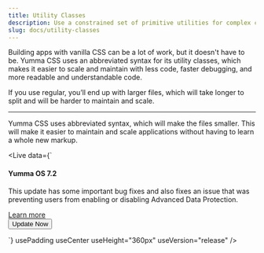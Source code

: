 ```yaml
---
title: Utility Classes
description: Use a constrained set of primitive utilities for complex components.
slug: docs/utility-classes
---
```


Building apps with vanilla CSS can be a lot of work, but it doesn't have to be. Yumma CSS uses an abbreviated syntax for its utility classes, which makes it easier to scale and maintain with less code, faster debugging, and more readable and understandable code.

<Aside type="danger" title="Using vanilla CSS">
  If you use regular, you’ll end up with larger files, which will take longer to split and will be harder to maintain and scale.
</Aside>

<Live data={regularCard} useHeight="360px" usePadding useCenter />

---

<Aside type="tip" title="Using Yumma CSS">
  Yumma CSS uses abbreviated syntax, which will make the files smaller. This will make it easier to maintain and scale applications without having to learn a whole new markup.
</Aside>

<Live
  data={`<div class="b-1 bc-l-silver-6 bg-white bs-sm max-w-95 md:gcs-2 md:grs-1 ovf-h p-6 rad-3">
    <div class="fg-1">
      <h4 class="fs-xxl fw-600 mb-2 tc-d-lead-2">Yumma OS 7.2</h4>
      <p class="mb-4 tc-l-lead-3">
        This update has some important bug fixes and also fixes an issue that
        was preventing users from enabling or disabling Advanced Data
        Protection.
      </p>
      <a class="fs-sm tc-pink tdl-u" href="/"> Learn more </a>
    </div>
    <button class="bg-pink fw-600 h-12 h:bg-d-pink-1 mb-4 mt-6 px-6 rad-2 tc-white">
      Update Now
    </button>
  </div>`}
  usePadding
  useCenter
  useHeight="360px"
  useVersion="release"
/>
